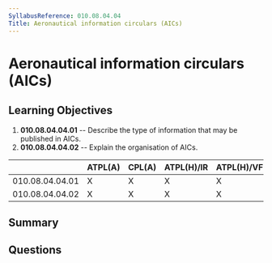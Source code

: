 ```yaml
---
SyllabusReference: 010.08.04.04
Title: Aeronautical information circulars (AICs)
---
```


# Aeronautical information circulars (AICs)

## Learning Objectives

1. **010.08.04.04.01** -- Describe the type of information that may be published
   in AICs.
2. **010.08.04.04.02** -- Explain the organisation of AICs.

|                 | ATPL(A) | CPL(A) | ATPL(H)/IR | ATPL(H)/VFR | CPL(H) | IR  | CBIR(A) |
| --------------- | ------- | ------ | ---------- | ----------- | ------ | --- | ------- |
| 010.08.04.04.01 | X       | X      | X          | X           | X      | X   |         |
| 010.08.04.04.02 | X       | X      | X          | X           | X      | X   |         |

## Summary

## Questions
